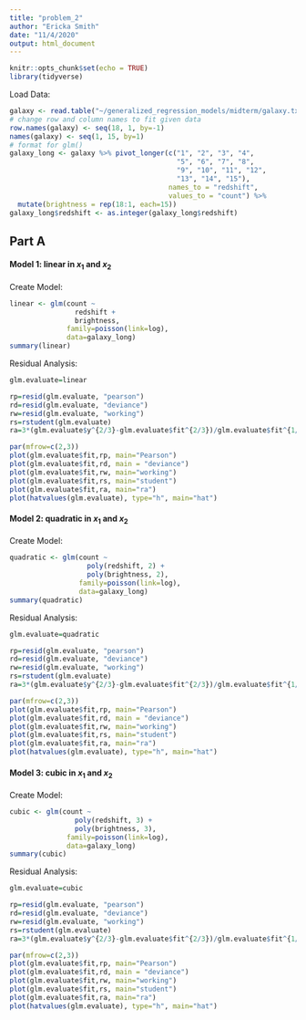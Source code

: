```yaml
---
title: "problem_2"
author: "Ericka Smith"
date: "11/4/2020"
output: html_document
---
```


```r
knitr::opts_chunk$set(echo = TRUE)
library(tidyverse)
```

Load Data: 

```r
galaxy <- read.table("~/generalized_regression_models/midterm/galaxy.txt", quote="\"", comment.char="")
# change row and column names to fit given data
row.names(galaxy) <- seq(18, 1, by=-1)
names(galaxy) <- seq(1, 15, by=1)
# format for glm()
galaxy_long <- galaxy %>% pivot_longer(c("1", "2", "3", "4",
                                         "5", "6", "7", "8",
                                         "9", "10", "11", "12",
                                         "13", "14", "15"),
                                       names_to = "redshift", 
                                       values_to = "count") %>%
  mutate(brightness = rep(18:1, each=15))
galaxy_long$redshift <- as.integer(galaxy_long$redshift)
```

## Part A

#### Model 1: linear in $x_1$ and $x_2$

Create Model:

```r
linear <- glm(count ~
                redshift +
                brightness, 
              family=poisson(link=log), 
              data=galaxy_long)
summary(linear)
```

Residual Analysis:

```r
glm.evaluate=linear

rp=resid(glm.evaluate, "pearson")
rd=resid(glm.evaluate, "deviance")
rw=resid(glm.evaluate, "working")
rs=rstudent(glm.evaluate)
ra=3*(glm.evaluate$y^{2/3}-glm.evaluate$fit^{2/3})/glm.evaluate$fit^{1/6}/2

par(mfrow=c(2,3))
plot(glm.evaluate$fit,rp, main="Pearson")
plot(glm.evaluate$fit,rd, main = "deviance")
plot(glm.evaluate$fit,rw, main="working")
plot(glm.evaluate$fit,rs, main="student")
plot(glm.evaluate$fit,ra, main="ra")
plot(hatvalues(glm.evaluate), type="h", main="hat")
```

#### Model 2: quadratic in $x_1$ and $x_2$

Create Model:

```r
quadratic <- glm(count ~
                   poly(redshift, 2) +
                   poly(brightness, 2),
                 family=poisson(link=log),
                 data=galaxy_long)
summary(quadratic)
```

Residual Analysis:

```r
glm.evaluate=quadratic

rp=resid(glm.evaluate, "pearson")
rd=resid(glm.evaluate, "deviance")
rw=resid(glm.evaluate, "working")
rs=rstudent(glm.evaluate)
ra=3*(glm.evaluate$y^{2/3}-glm.evaluate$fit^{2/3})/glm.evaluate$fit^{1/6}/2

par(mfrow=c(2,3))
plot(glm.evaluate$fit,rp, main="Pearson")
plot(glm.evaluate$fit,rd, main = "deviance")
plot(glm.evaluate$fit,rw, main="working")
plot(glm.evaluate$fit,rs, main="student")
plot(glm.evaluate$fit,ra, main="ra")
plot(hatvalues(glm.evaluate), type="h", main="hat")
```


#### Model 3: cubic in $x_1$ and $x_2$

Create Model:

```r
cubic <- glm(count ~ 
                poly(redshift, 3) + 
                poly(brightness, 3),
              family=poisson(link=log), 
              data=galaxy_long)
summary(cubic)
```

Residual Analysis:

```r
glm.evaluate=cubic

rp=resid(glm.evaluate, "pearson")
rd=resid(glm.evaluate, "deviance")
rw=resid(glm.evaluate, "working")
rs=rstudent(glm.evaluate)
ra=3*(glm.evaluate$y^{2/3}-glm.evaluate$fit^{2/3})/glm.evaluate$fit^{1/6}/2

par(mfrow=c(2,3))
plot(glm.evaluate$fit,rp, main="Pearson")
plot(glm.evaluate$fit,rd, main = "deviance")
plot(glm.evaluate$fit,rw, main="working")
plot(glm.evaluate$fit,rs, main="student")
plot(glm.evaluate$fit,ra, main="ra")
plot(hatvalues(glm.evaluate), type="h", main="hat")
```
